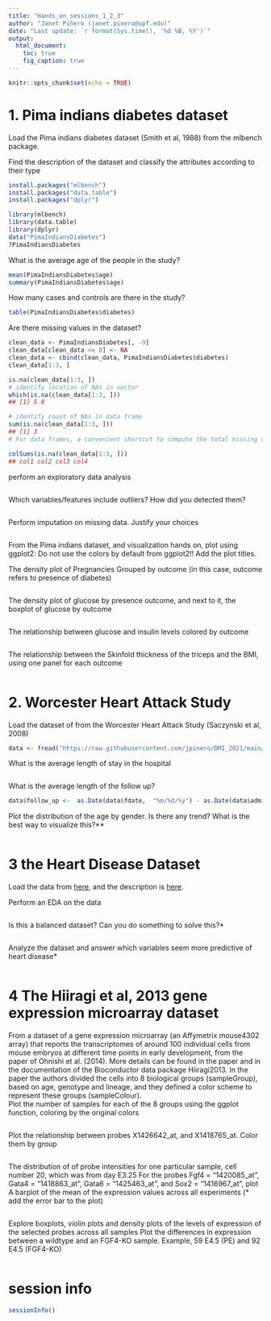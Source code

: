 ```yaml
---
title: "Hands_on_sessions_1_2_3"
author: "Janet Piñero (janet.pinero@upf.edu)"
date: "Last update: `r format(Sys.time(), '%d %B, %Y')`"      
output:
  html_document:
    toc: true
    fig_caption: true
---
```


```r
knitr::opts_chunk$set(echo = TRUE)
```

# 1. Pima indians diabetes dataset 

Load the Pima indians diabetes dataset (Smith et al, 1988) from the mlbench package. 

Find the description of the dataset and classify the attributes according to their type

```r
install.packages("mlbench")
install.packages("data.table")
install.packages("dplyr")

library(mlbench)
library(data.table)
library(dplyr)
data("PimaIndiansDiabetes")
?PimaIndiansDiabetes

```

What is the average age of the people in the study?

```r
mean(PimaIndiansDiabetes$age)
summary(PimaIndiansDiabetes$age)


```

How many cases and controls are there in the study? 
```r
table(PimaIndiansDiabetes$diabetes)

```

Are there missing values in the dataset? 

```r
clean_data <- PimaIndiansDiabetes[, -9]
clean_data[clean_data <= 0] <- NA
clean_data <- cbind(clean_data, PimaIndiansDiabetes$diabetes)
clean_data[1:3, ]

is.na(clean_data[1:3, ]) 
# identify location of NAs in vector
which(is.na(clean_data[1:3, ]))
## [1] 5 8

# identify count of NAs in data frame
sum(is.na(clean_data[1:3, ]))
## [1] 3
# For data frames, a convenient shortcut to compute the total missing values in each column is to use colSums():

colSums(is.na(clean_data[1:3, ]))
## col1 col2 col3 col4


```

perform an exploratory data analysis
```r

```

Which variables/features include outliers? How did you detected them?

```r

```

Perform imputation on missing data. Justify your choices

```r

```


From the Pima indians dataset, and visualization hands on,  plot using ggplot2:
Do not use the colors by default from ggplot2!! Add the plot titles. 

The density plot of Pregnancies Grouped by outcome (in this case, outcome refers to presence of diabetes)
```r

```

The density plot of glucose by presence outcome, and next to it, the boxplot of glucose by outcome 
```r

```

The relationship between glucose and insulin levels colored by outcome
```r

```

The relationship between the  Skinfold thickness of the triceps and the BMI, using one panel for each outcome
```r

```


# 2. Worcester Heart Attack Study 

Load the dataset of from the Worcester Heart Attack Study (Saczynski et al, 2008) 

```r
data <- fread("https://raw.githubusercontent.com/jpinero/DMI_2021/main/datasets/whas.csv")

```


What is the average length of stay in the hospital	
```r

```

What is the average length of the follow up?

```r
data$follow_up <-  as.Date(data$fdate,  "%m/%d/%y") - as.Date(data$admitdate, "%m/%d/%y")

```


Plot the distribution of the age by gender. Is there any trend? What is the best way to visualize this?** 
```r

```


# 3 the Heart Disease Dataset 
Load the data from
[here](https://raw.githubusercontent.com/jpinero/DMI_2021/main/datasets/heart_disease_dataset.csv), and the description is [here](https://raw.githubusercontent.com/jpinero/DMI_2021/main/datasets/heart_disease_description.txt).

Perform an EDA on the data
```r

```

Is this a balanced dataset? Can you do something to solve this?*
```r

```


Analyze the dataset and answer which variables seem more predictive of heart disease*
```r

```



# 4 The Hiiragi et al, 2013 gene expression microarray dataset

From a dataset of a gene expression microarray (an Affymetrix mouse4302 array) that reports the transcriptomes of around 100 individual cells from mouse embryos at different time points in early development, from the paper of Ohnishi et al. (2014). More details can be found in the paper and in the documentation of the Bioconductor data package Hiiragi2013. 
In the paper the authors divided the cells into 8 biological groups (sampleGroup), based on age, genotype and lineage, and they defined a color scheme to represent these groups (sampleColour).  
Plot the number of samples for each of the 8 groups using the ggplot function, coloring by the original colors

```r

```

Plot the relationship between probes  X1426642_at, and X1418765_at. Color them by group

```r

```

The distribution of of probe intensities for one particular sample, cell number 20, which was from day E3.25
For the probes Fgf4 = "1420085_at", Gata4 = "1418863_at",  Gata6 = "1425463_at",  and Sox2 = "1416967_at", plot
A barplot of the mean of the expression values across all experiments (* add the error bar to the plot)
```r

```

Explore boxplots, violin plots and density plots of the levels of expression of the selected probes across all samples
Plot the differences in expression between a wildtype and an FGF4-KO sample. Example,  59 E4.5 (PE) and 92 E4.5 (FGF4-KO) 
```r

```





# session info {.unnumbered}

```r
sessionInfo()
```
